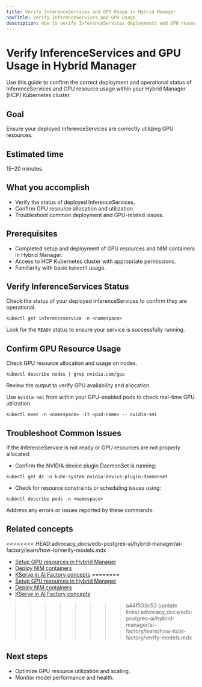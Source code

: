 ```yaml
---
title: Verify InferenceServices and GPU Usage in Hybrid Manager
navTitle: Verify InferenceServices and GPU Usage
description: How to verify InferenceServices deployments and GPU resource usage in Hybrid Manager.
---
```


# Verify InferenceServices and GPU Usage in Hybrid Manager

Use this guide to confirm the correct deployment and operational status of InferenceServices and GPU resource usage within your Hybrid Manager (HCP) Kubernetes cluster.

## Goal

Ensure your deployed InferenceServices are correctly utilizing GPU resources.

## Estimated time

15–20 minutes.

## What you accomplish

- Verify the status of deployed InferenceServices.
- Confirm GPU resource allocation and utilization.
- Troubleshoot common deployment and GPU-related issues.

## Prerequisites

- Completed setup and deployment of GPU resources and NIM containers in Hybrid Manager.
- Access to HCP Kubernetes cluster with appropriate permissions.
- Familiarity with basic `kubectl` usage.

## Verify InferenceServices Status

Check the status of your deployed InferenceServices to confirm they are operational.

```shell
kubectl get inferenceservice -n <namespace>
````

Look for the `READY` status to ensure your service is successfully running.

## Confirm GPU Resource Usage

Check GPU resource allocation and usage on nodes.

```shell
kubectl describe nodes | grep nvidia.com/gpu
```

Review the output to verify GPU availability and allocation.

Use `nvidia-smi` from within your GPU-enabled pods to check real-time GPU utilization.

```shell
kubectl exec -n <namespace> -it <pod-name> -- nvidia-smi
```

## Troubleshoot Common Issues

If the InferenceService is not ready or GPU resources are not properly allocated:

* Confirm the NVIDIA device plugin DaemonSet is running:

```shell
kubectl get ds -n kube-system nvidia-device-plugin-daemonset
```

* Check for resource constraints or scheduling issues using:

```shell
kubectl describe pods -n <namespace>
```

Address any errors or issues reported by these commands.

## Related concepts

<<<<<<<< HEAD:advocacy_docs/edb-postgres-ai/hybrid-manager/ai-factory/learn/how-to/verify-models.mdx
* [Setup GPU resources in Hybrid Manager](setup-gpu.mdx)
* [Deploy NIM containers](/edb-postgres-ai/ai-factory/learn/how-to/model-serving/deploy-nim-container)
* [KServe in AI Factory concepts](../../model/serving.mdx)
========
* [Setup GPU resources in Hybrid Manager](../setup-gpu.mdx)
* [Deploy NIM containers](./deploying-nim.mdx)
* [KServe in AI Factory concepts](../ai-factory/model-serving)
>>>>>>>> a44f533c53 (update links):advocacy_docs/edb-postgres-ai/hybrid-manager/ai-factory/learn/how-to/ai-factory/verify-models.mdx

## Next steps

* Optimize GPU resource utilization and scaling.
* Monitor model performance and health.

```
```
